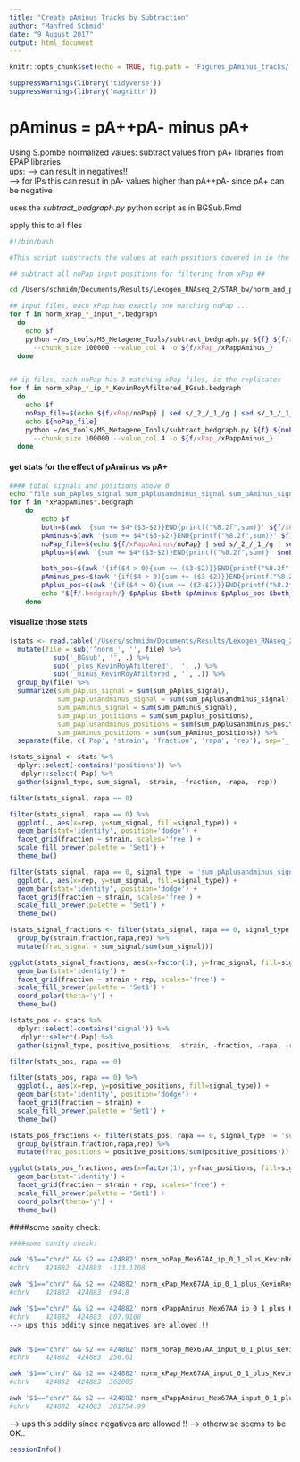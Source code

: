 ```yaml
---
title: "Create pAminus Tracks by Subtraction"
author: "Manfred Schmid"
date: "9 August 2017"
output: html_document
---
```


```r
knitr::opts_chunk$set(echo = TRUE, fig.path = 'Figures_pAminus_tracks/', dev='pdf')
```

```r
suppressWarnings(library('tidyverse'))
suppressWarnings(library('magrittr'))
```


# pAminus = pA++pA- minus pA+

Using S.pombe normalized values: subtract values from pA+ libraries from EPAP libraries  
ups:
--> can result in negatives!!  
--> for IPs this can result in pA- values higher than pA++pA- since pA+ can be negative

uses the *subtract_bedgraph.py* python script as in BGSub.Rmd


apply this to all files
```bash
#!/bin/bash

#This script substracts the values at each positions covered in ie the noPap libraries from xPap libraries

## subtract all noPap input positions for filtering from xPap ##

cd /Users/schmidm/Documents/Results/Lexogen_RNAseq_2/STAR_bw/norm_and_pA_filtered_bedgraph/

## input files, each xPap has exactly one matching noPap ...
for f in norm_xPap_*_input_*.bedgraph
  do
    echo $f
    python ~/ms_tools/MS_Metagene_Tools/subtract_bedgraph.py ${f} ${f/xPap/noPap} \
      --chunk_size 100000 --value_col 4 -o ${f/xPap_/xPappAminus_}
  done


## ip files, each noPap has 3 matching xPap files, ie the replicates
for f in norm_xPap_*_ip_*_KevinRoyAfiltered_BGsub.bedgraph
  do
    echo $f
    noPap_file=$(echo ${f/xPap/noPap} | sed s/_2_/_1_/g | sed s/_3_/_1_/g)
    echo ${noPap_file}
    python ~/ms_tools/MS_Metagene_Tools/subtract_bedgraph.py ${f} ${noPap_file} \
      --chunk_size 100000 --value_col 4 -o ${f/xPap_/xPappAminus_}
  done
```


#### get stats for the effect of pAminus vs pA+
```bash
#### total signals and positions above 0
echo "file sum_pAplus_signal sum_pAplusandminus_signal sum_pAminus_signal sum_pAplus_positions sum_pAplusandminus_positions sum_pAminus_positions" > pAminus.stats
for f in *xPappAminus*.bedgraph
    do
        echo $f
        both=$(awk '{sum += $4*($3-$2)}END{printf("%8.2f",sum)}' ${f/xPappAminus/xPap})
        pAminus=$(awk '{sum += $4*($3-$2)}END{printf("%8.2f",sum)}' $f)
        noPap_file=$(echo ${f/xPappAminus/noPap} | sed s/_2_/_1_/g | sed s/_3_/_1_/g)
        pAplus=$(awk '{sum += $4*($3-$2)}END{printf("%8.2f",sum)}' $noPap_file)

        both_pos=$(awk '{if($4 > 0){sum += ($3-$2)}}END{printf("%8.2f",sum)}' ${f/xPappAminus/xPap})
        pAminus_pos=$(awk '{if($4 > 0){sum += ($3-$2)}}END{printf("%8.2f",sum)}' $f)
        pAplus_pos=$(awk '{if($4 > 0){sum += ($3-$2)}}END{printf("%8.2f",sum)}' $noPap_file)
        echo "${f/.bedgraph/} $pAplus $both $pAminus $pAplus_pos $both_pos $pAminus_pos" >> pAminus.stats
    done
```

#### visualize those stats
```r
(stats <- read.table('/Users/schmidm/Documents/Results/Lexogen_RNAseq_2/STAR_bw/norm_and_pA_filtered_bedgraph/pAminus.stats', header=TRUE) %>% tbl_df %>%
  mutate(file = sub('^norm_', '', file) %>% 
           sub('_BGsub', '', .) %>%
           sub('_plus_KevinRoyAfiltered', '', .) %>%
           sub('_minus_KevinRoyAfiltered', '', .)) %>%
  group_by(file) %>%
  summarize(sum_pAplus_signal = sum(sum_pAplus_signal),
            sum_pAplusandminus_signal = sum(sum_pAplusandminus_signal),
            sum_pAminus_signal = sum(sum_pAminus_signal),
            sum_pAplus_positions = sum(sum_pAplus_positions),
            sum_pAplusandminus_positions = sum(sum_pAplusandminus_positions),
            sum_pAminus_positions = sum(sum_pAminus_positions)) %>%
  separate(file, c('Pap', 'strain', 'fraction', 'rapa', 'rep'), sep='_', extra='drop'))
```


```r
(stats_signal <- stats %>%
  dplyr::select(-contains('positions')) %>%
   dplyr::select(-Pap) %>%
  gather(signal_type, sum_signal, -strain, -fraction, -rapa, -rep))
```

```r
filter(stats_signal, rapa == 0)
```

```r
filter(stats_signal, rapa == 0) %>%
  ggplot(., aes(x=rep, y=sum_signal, fill=signal_type)) +
  geom_bar(stat='identity', position='dodge') +
  facet_grid(fraction ~ strain, scales='free') +
  scale_fill_brewer(palette = 'Set1') +
  theme_bw()
```

```r
filter(stats_signal, rapa == 0, signal_type != 'sum_pAplusandminus_signal') %>%
  ggplot(., aes(x=rep, y=sum_signal, fill=signal_type)) +
  geom_bar(stat='identity', position='dodge') +
  facet_grid(fraction ~ strain, scales='free') +
  scale_fill_brewer(palette = 'Set1') +
  theme_bw()
```

```r
(stats_signal_fractions <- filter(stats_signal, rapa == 0, signal_type != 'sum_pAplusandminus_signal') %>%
  group_by(strain,fraction,rapa,rep) %>%
  mutate(frac_signal = sum_signal/sum(sum_signal)))
```

```r
ggplot(stats_signal_fractions, aes(x=factor(1), y=frac_signal, fill=signal_type)) +
  geom_bar(stat='identity') +
  facet_grid(fraction ~ strain + rep, scales='free') +
  scale_fill_brewer(palette = 'Set1') +
  coord_polar(theta='y') +
  theme_bw()
```



```r
(stats_pos <- stats %>%
  dplyr::select(-contains('signal')) %>%
   dplyr::select(-Pap) %>%
  gather(signal_type, positive_positions, -strain, -fraction, -rapa, -rep))
```

```r
filter(stats_pos, rapa == 0)
```

```r
filter(stats_pos, rapa == 0) %>%
  ggplot(., aes(x=rep, y=positive_positions, fill=signal_type)) +
  geom_bar(stat='identity', position='dodge') +
  facet_grid(fraction ~ strain) +
  scale_fill_brewer(palette = 'Set1') +
  theme_bw()
```


```r
(stats_pos_fractions <- filter(stats_pos, rapa == 0, signal_type != 'sum_pAplusandminus_positions') %>%
  group_by(strain,fraction,rapa,rep) %>%
  mutate(frac_positions = positive_positions/sum(positive_positions)))
```

```r
ggplot(stats_pos_fractions, aes(x=factor(1), y=frac_positions, fill=signal_type)) +
  geom_bar(stat='identity') +
  facet_grid(fraction ~ strain + rep, scales='free') +
  scale_fill_brewer(palette = 'Set1') +
  coord_polar(theta='y') +
  theme_bw()
```


####some sanity check:
```bash
####some sanity check:

awk '$1=="chrV" && $2 == 424882' norm_noPap_Mex67AA_ip_0_1_plus_KevinRoyAfiltered_BGsub.bedgraph
#chrV    424882  424883  -113.1108

awk '$1=="chrV" && $2 == 424882' norm_xPap_Mex67AA_ip_0_1_plus_KevinRoyAfiltered_BGsub.bedgraph
#chrV    424882  424883  694.8

awk '$1=="chrV" && $2 == 424882' norm_xPappAminus_Mex67AA_ip_0_1_plus_KevinRoyAfiltered_BGsub.bedgraph
#chrV    424882  424883  807.9108
--> ups this oddity since negatives are allowed !!


awk '$1=="chrV" && $2 == 424882' norm_noPap_Mex67AA_input_0_1_plus_KevinRoyAfiltered.bedgraph
#chrV    424882  424883  250.01

awk '$1=="chrV" && $2 == 424882' norm_xPap_Mex67AA_input_0_1_plus_KevinRoyAfiltered.bedgraph
#chrV    424882  424883  362005

awk '$1=="chrV" && $2 == 424882' norm_xPappAminus_Mex67AA_input_0_1_plus_KevinRoyAfiltered.bedgraph
#chrV    424882  424883  361754.99
```

--> ups this oddity since negatives are allowed !!
--> otherwise seems to be OK..



```r
sessionInfo()
```



